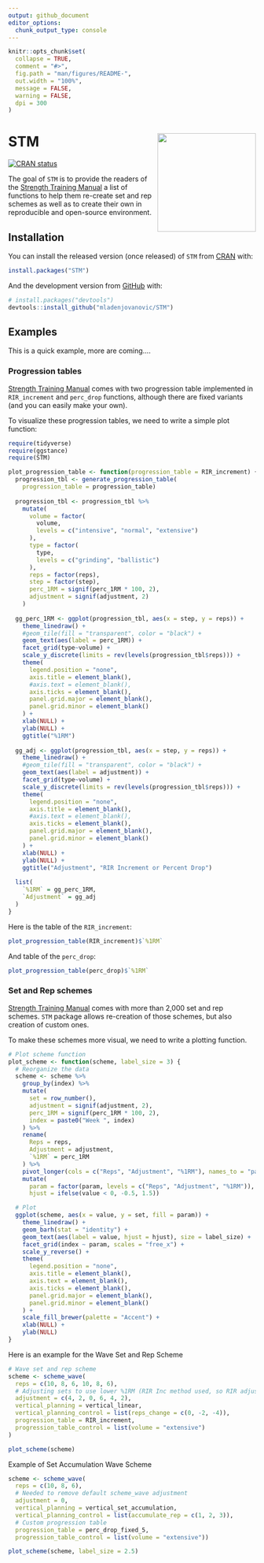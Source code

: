 ```yaml
---
output: github_document
editor_options: 
  chunk_output_type: console
---
```


<!-- README.md is generated from README.Rmd. Please edit that file -->

```r
knitr::opts_chunk$set(
  collapse = TRUE,
  comment = "#>",
  fig.path = "man/figures/README-",
  out.width = "100%",
  message = FALSE,
  warning = FALSE,
  dpi = 300
)
```

# STM <img src="inst/figures/logo.png" align="right" width="200" />

<!-- badges: start -->
[![CRAN status](https://www.r-pkg.org/badges/version/STM)](https://CRAN.R-project.org/package=STM)
<!-- badges: end -->

The goal of `STM` is to provide the readers of the [Strength Training Manual](https://amzn.to/3owbBr6) a list of functions to help them re-create set and rep schemes as well as to create their own in reproducible and open-source environment. 

## Installation

You can install the released version (once released) of `STM` from [CRAN](https://CRAN.R-project.org) with:

``` r
install.packages("STM")
```

And the development version from [GitHub](https://github.com/) with:

``` r
# install.packages("devtools")
devtools::install_github("mladenjovanovic/STM")
```

## Examples

This is a quick example, more are coming....

### Progression tables

[Strength Training Manual](https://amzn.to/3owbBr6) comes with two progression table implemented in `RIR_increment` and `perc_drop` functions, although there are fixed variants (and you can easily make your own). 

To visualize these progression tables, we need to write a simple plot function:

```r
require(tidyverse)
require(ggstance)
require(STM)

plot_progression_table <- function(progression_table = RIR_increment) {
  progression_tbl <- generate_progression_table(
    progression_table = progression_table)
  
  progression_tbl <- progression_tbl %>%
    mutate(
      volume = factor(
        volume,
        levels = c("intensive", "normal", "extensive")
      ),
      type = factor(
        type,
        levels = c("grinding", "ballistic")
      ),
      reps = factor(reps),
      step = factor(step),
      perc_1RM = signif(perc_1RM * 100, 2),
      adjustment = signif(adjustment, 2)
    )
  
  gg_perc_1RM <- ggplot(progression_tbl, aes(x = step, y = reps)) +
    theme_linedraw() +
    #geom_tile(fill = "transparent", color = "black") + 
    geom_text(aes(label = perc_1RM)) +
    facet_grid(type~volume) +
    scale_y_discrete(limits = rev(levels(progression_tbl$reps))) +
    theme(
      legend.position = "none",
      axis.title = element_blank(),
      #axis.text = element_blank(),
      axis.ticks = element_blank(),
      panel.grid.major = element_blank(),
      panel.grid.minor = element_blank()
    ) +
    xlab(NULL) +
    ylab(NULL) +
    ggtitle("%1RM")
  
  gg_adj <- ggplot(progression_tbl, aes(x = step, y = reps)) +
    theme_linedraw() +
    #geom_tile(fill = "transparent", color = "black") + 
    geom_text(aes(label = adjustment)) +
    facet_grid(type~volume) +
    scale_y_discrete(limits = rev(levels(progression_tbl$reps))) +
    theme(
      legend.position = "none",
      axis.title = element_blank(),
      #axis.text = element_blank(),
      axis.ticks = element_blank(),
      panel.grid.major = element_blank(),
      panel.grid.minor = element_blank()
    ) +
    xlab(NULL) +
    ylab(NULL) +
    ggtitle("Adjustment", "RIR Increment or Percent Drop")
  
  list(
    `%1RM` = gg_perc_1RM,
    `Adjustment` = gg_adj
  )
}
```

Here is the table of the `RIR_increment`:

```r
plot_progression_table(RIR_increment)$`%1RM`
```

And table of the `perc_drop`:

```r
plot_progression_table(perc_drop)$`%1RM`
```

### Set and Rep schemes

[Strength Training Manual](https://amzn.to/3owbBr6) comes with more than 2,000 set and rep schemes. `STM` package allows re-creation of those schemes, but also creation of custom ones. 

To make these schemes more visual, we need to write a plotting function. 

```r
# Plot scheme function
plot_scheme <- function(scheme, label_size = 3) {
  # Reorganize the data
  scheme <- scheme %>%
    group_by(index) %>%
    mutate(
      set = row_number(),
      adjustment = signif(adjustment, 2),
      perc_1RM = signif(perc_1RM * 100, 2),
      index = paste0("Week ", index)
    ) %>%
    rename(
      Reps = reps,
      Adjustment = adjustment,
      `%1RM` = perc_1RM
    ) %>%
    pivot_longer(cols = c("Reps", "Adjustment", "%1RM"), names_to = "param") %>%
    mutate(
      param = factor(param, levels = c("Reps", "Adjustment", "%1RM")),
      hjust = ifelse(value < 0, -0.5, 1.5))

  # Plot
  ggplot(scheme, aes(x = value, y = set, fill = param)) +
    theme_linedraw() +
    geom_barh(stat = "identity") +
    geom_text(aes(label = value, hjust = hjust), size = label_size) +
    facet_grid(index ~ param, scales = "free_x") +
    scale_y_reverse() +
    theme(
      legend.position = "none",
      axis.title = element_blank(),
      axis.text = element_blank(),
      axis.ticks = element_blank(),
      panel.grid.major = element_blank(),
      panel.grid.minor = element_blank()
    ) +
    scale_fill_brewer(palette = "Accent") +
    xlab(NULL) +
    ylab(NULL)
}
```

Here is an example for the Wave Set and Rep Scheme

```r
# Wave set and rep scheme
scheme <- scheme_wave(
  reps = c(10, 8, 6, 10, 8, 6),
  # Adjusting sets to use lower %1RM (RIR Inc method used, so RIR adjusted)
  adjustment = c(4, 2, 0, 6, 4, 2),
  vertical_planning = vertical_linear,
  vertical_planning_control = list(reps_change = c(0, -2, -4)),
  progression_table = RIR_increment,
  progression_table_control = list(volume = "extensive")
)

plot_scheme(scheme)
```

Example of Set Accumulation Wave Scheme

```r
scheme <- scheme_wave(
  reps = c(10, 8, 6),
  # Needed to remove default scheme_wave adjustment
  adjustment = 0,
  vertical_planning = vertical_set_accumulation,
  vertical_planning_control = list(accumulate_rep = c(1, 2, 3)),
  # Custom progression table
  progression_table = perc_drop_fixed_5,
  progression_table_control = list(volume = "extensive"))

plot_scheme(scheme, label_size = 2.5)
```


